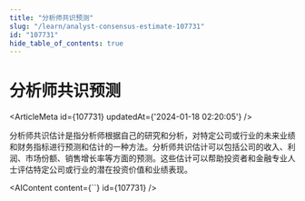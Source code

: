 ```yaml
---
title: "分析师共识预测"
slug: "/learn/analyst-consensus-estimate-107731"
id: "107731"
hide_table_of_contents: true
---
```



# 分析师共识预测

<ArticleMeta id={107731} updatedAt={'2024-01-18 02:20:05'} />
<div className='border-solid border-b border-t-0 my-4 border-[var(--ifm-color-gray-300)]' />

分析师共识估计是指分析师根据自己的研究和分析，对特定公司或行业的未来业绩和财务指标进行预测和估计的一种方法。分析师共识估计可以包括公司的收入、利润、市场份额、销售增长率等方面的预测。这些估计可以帮助投资者和金融专业人士评估特定公司或行业的潜在投资价值和业绩表现。

<AIContent content={``} id={107731} />
